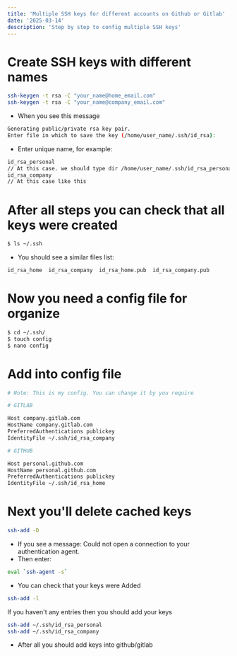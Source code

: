 ```yaml
---
title: 'Multiple SSH keys for different accounts on Github or Gitlab'
date: '2025-03-14'
description: 'Step by step to config multiple SSH keys'
---
```


# Create SSH keys with different names

```bash
ssh-keygen -t rsa -C "your_name@home_email.com"
ssh-keygen -t rsa -C "your_name@company_email.com"
```

- When you see this message

```bash
Generating public/private rsa key pair.
Enter file in which to save the key (/home/user_name/.ssh/id_rsa):
```

- Enter unique name, for example:

```bash
id_rsa_personal
// At this case. we should type dir /home/user_name/.ssh/id_rsa_personal
id_rsa_company
// At this case like this
```

# After all steps you can check that all keys were created

```bash
$ ls ~/.ssh
```

- You should see a similar files list:

```bash
id_rsa_home  id_rsa_company  id_rsa_home.pub  id_rsa_company.pub
```

# Now you need a config file for organize

```bash
$ cd ~/.ssh/
$ touch config
$ nano config
```

# Add into config file

```bash
# Note: This is my config. You can change it by you require

# GITLAB

Host company.gitlab.com
HostName company.gitlab.com
PreferredAuthentications publickey
IdentityFile ~/.ssh/id_rsa_company

# GITHUB

Host personal.github.com
HostName personal.github.com
PreferredAuthentications publickey
IdentityFile ~/.ssh/id_rsa_home
```

# Next you'll delete cached keys

```bash
ssh-add -D
```

- If you see a message: Could not open a connection to your authentication agent.
- Then enter:

```bash
eval `ssh-agent -s`
```

- You can check that your keys were Added

```bash
ssh-add -l
```

If you haven't any entries then you should add your keys

```bash
ssh-add ~/.ssh/id_rsa_personal
ssh-add ~/.ssh/id_rsa_company
```

- After all you should add keys into github/gitlab
